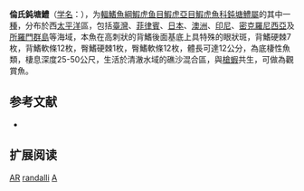 {{Speciesbox 
| status = NE
| status_system = IUCN3.1
| status_ref = 
| image = Amblyeleotris randalli.jpg
| image_width = 250px
| image_caption = 
| taxon = Amblyeleotris randalli
| authority = [[Hoese|Hoese]] & [[Steene|Steene]], 1978
| synonyms = 
}}

'''倫氏鈍塘鱧'''（[[学名|学名]]：{{lang|la|'''''Amblyeleotris randalli'''''}}），为[[輻鰭魚綱|輻鰭魚綱]][[鰕虎鱼目|鰕虎鱼目]][[鰕虎亞目|鰕虎亞目]][[鰕虎魚科|鰕虎魚科]][[鈍塘鱧屬|鈍塘鱧屬]]的其中一[[種|種]]，分布於西[[太平洋|太平洋]]區，包括[[臺灣|臺灣]]、[[菲律賓|菲律賓]]、[[日本|日本]]、[[澳洲|澳洲]]、[[印尼|印尼]]、[[密克羅尼西亞|密克羅尼西亞]]及[[所羅門群島|所羅門群島]]等海域，本魚在高刺狀的背鰭後面基底上具特殊的眼狀斑，背鰭硬棘7枚，背鰭軟條12枚，臀鰭硬棘1枚，臀鰭軟條12枚，體長可達12公分，為底棲性魚類，棲息深度25-50公尺，生活於清澈水域的礁沙混合區，與[[槍蝦|槍蝦]]共生，可做為觀賞魚。

== 参考文献 ==
*{{FishBase_species|genus=Amblyeleotris|species=randalli|year=2012|month=3}}

== 扩展阅读 ==
{{refbegin}}
{{wikispecies-inline|Amblyeleotris randalli|倫氏鈍塘鱧}}
{{refend}}
{{Taxonbar|from=Q2880521}}

[[Category:觀賞魚|AR]]
[[Category:鈍塘鱧屬|randalli]]
[[Category:1978年描述的鱼类|A]]